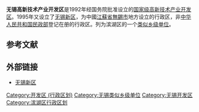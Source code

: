 '''无锡高新技术产业开发区'''是1992年经国务院批准设立的[[国家级高新技术产业开发区|国家级高新技术产业开发区]]。1995年又设立了[[无锡新区|无锡新区]]，为中國[[江蘇省|江蘇省]][[無錫市|無錫市]]地方设立的行政区，非[[中华人民共和国民政部|中华人民共和国民政部]]登记在册的行政区。列为滨湖区的一个[[类似乡级单位|类似乡级单位]]。

==参考文献==
{{reflist}}

==外部链接==
*[http://www.wnd.gov.cn/ 无锡新区] {{Wayback|url=http://www.wnd.gov.cn/ |date=20040805034319 }}

{{国家级高新技术产业开发区}}
{{江苏省无锡市滨湖区行政区划}}
[[Category:开发区_(行政区划)|Category:开发区 (行政区划)]]
[[Category:无锡类似乡级单位|Category:无锡类似乡级单位]]
[[Category:无锡开发区|Category:无锡开发区]]
[[Category:滨湖区行政区划|Category:滨湖区行政区划]]